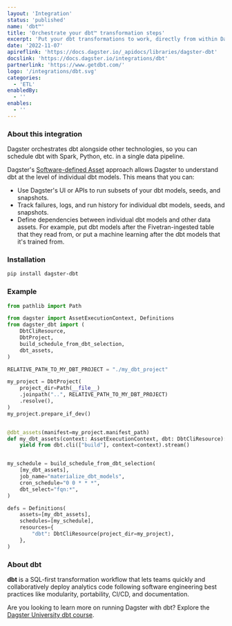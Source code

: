 ```yaml
---
layout: 'Integration'
status: 'published'
name: 'dbt™'
title: 'Orchestrate your dbt™ transformation steps'
excerpt: 'Put your dbt transformations to work, directly from within Dagster.'
date: '2022-11-07'
apireflink: 'https://docs.dagster.io/_apidocs/libraries/dagster-dbt'
docslink: 'https://docs.dagster.io/integrations/dbt'
partnerlink: 'https://www.getdbt.com/'
logo: '/integrations/dbt.svg'
categories:
  - 'ETL'
enabledBy:
  - ''
enables:
  - ''
---
```


### About this integration

Dagster orchestrates dbt alongside other technologies, so you can schedule dbt with Spark, Python, etc. in a single data pipeline.

Dagster's [Software-defined Asset](https://docs.dagster.io/concepts/assets/software-defined-assets) approach allows Dagster to understand dbt at the level of individual dbt models. This means that you can:

- Use Dagster's UI or APIs to run subsets of your dbt models, seeds, and snapshots.
- Track failures, logs, and run history for individual dbt models, seeds, and snapshots.
- Define dependencies between individual dbt models and other data assets. For example, put dbt models after the Fivetran-ingested table that they read from, or put a machine learning after the dbt models that it's trained from.

### Installation

```bash
pip install dagster-dbt
```

### Example

```python
from pathlib import Path

from dagster import AssetExecutionContext, Definitions
from dagster_dbt import (
    DbtCliResource,
    DbtProject,
    build_schedule_from_dbt_selection,
    dbt_assets,
)

RELATIVE_PATH_TO_MY_DBT_PROJECT = "./my_dbt_project"

my_project = DbtProject(
    project_dir=Path(__file__)
    .joinpath("..", RELATIVE_PATH_TO_MY_DBT_PROJECT)
    .resolve(),
)
my_project.prepare_if_dev()


@dbt_assets(manifest=my_project.manifest_path)
def my_dbt_assets(context: AssetExecutionContext, dbt: DbtCliResource):
    yield from dbt.cli(["build"], context=context).stream()


my_schedule = build_schedule_from_dbt_selection(
    [my_dbt_assets],
    job_name="materialize_dbt_models",
    cron_schedule="0 0 * * *",
    dbt_select="fqn:*",
)

defs = Definitions(
    assets=[my_dbt_assets],
    schedules=[my_schedule],
    resources={
        "dbt": DbtCliResource(project_dir=my_project),
    },
)
```

### About dbt

**dbt** is a SQL-first transformation workflow that lets teams quickly and collaboratively deploy analytics code following software engineering best practices like modularity, portability, CI/CD, and documentation.

<aside className="rounded-lg">

Are you looking to learn more on running Dagster with dbt? Explore the <a href="https://courses.dagster.io/courses/dagster-dbt">Dagster University dbt course</a>.

</aside>
